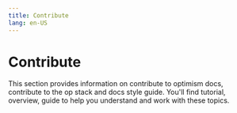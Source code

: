 ```yaml
---
title: Contribute
lang: en-US
---
```



# Contribute

This section provides information on contribute to optimism docs, contribute to the op stack and docs style guide. You'll find tutorial, overview, guide to help you understand and work with these topics.

<Cards>
  <Card title="Contribute to optimism docs" href="/connect/contribute/docs-contribute" />

  <Card title="Contribute to the op stack" href="/connect/contribute/stack-contribute" />

  <Card title="Docs style guide" href="/connect/contribute/style-guide" />
</Cards>
